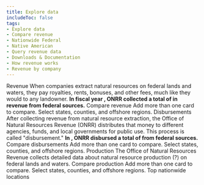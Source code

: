 ```yaml
---
title: Explore data
includeToc: false
tags: 
- Explore data
- Compare revenue
- Nationwide Federal
- Native American
- Query revenue data
- Downloads & Documentation
- How revenue works
- Revenue by company
---
```

<DataFilterProviderWrapper defaults='explore_data_filter_default'>
  <Container style={{ padding: 0 }} maxWidth={false}>
    <Box style={{ background: 'white' }}>
      <ExploreData>
        <ContextProvider params={'?dataType=Revenue'}>
          <Revenue>
            <MapContext>
              <RevenueMap />
              <SummaryCards>
                <RevenueSummaryTrends />
                <RevenueSummaryTopCommodities />
              </SummaryCards>
            </MapContext>
            <Box style={{ position: 'relative', background: 'white', zIndex: 250, paddingBottom: 50 }}>
              <Box name="exploreDataContent" className="explore-data-content">
                <CompareContext>
                  <PageSubMenu
                    menuItems={[
                      'Compare revenue',
                      'Nationwide revenue summary',
                      'Top nationwide locations'
                    ]} />
                  <Container>
                    <Grid container>
                      <Grid item md={12}>
                        <Box mb={1} color="secondary.main" borderBottom={5}>
                          <Box component="h2" color="secondary.dark">Revenue</Box>
                        </Box>
                        <Typography variant="body1">
                          When companies extract natural resources on federal lands and waters, they pay royalties, rents, bonuses, and other fees, much like they would to any landowner. <strong>In fiscal year <Year />, ONRR collected a total of <LocationTotal location='Nationwide Federal' /> in revenue from federal sources.</strong>
                        </Typography>
                      </Grid>
                    </Grid>
                  </Container>
                  <Container id="compare-revenue">
                    <Grid container>
                      <Grid item md={12}>
                        <Box color="secondary.main" mt={5} mb={2} borderBottom={2}>
                          <Box component="h3" color="secondary.dark">Compare revenue</Box>
                        </Box>
                        <Box fontSize="body1.fontSize">
                          Add more than one card to compare.  Select states, counties, and offshore regions.
                        </Box>
                      </Grid>
                    </Grid>
                    <Grid container style={{ overflowX: 'auto' }}>
                      <Grid item md={12}>
                        <DetailCards>
                          <RevenueDetailTrends />
                          <RevenueDetailCommodities />
                          <RevenueDetailTypes />
                          <RevenueCountyMap />
                        </DetailCards>
                      </Grid>
                    </Grid>
                  </Container>
                  <RevenueOverTime title="Revenue over time" />         
                </CompareContext>
                <NationalRevenueSummary title="Nationwide revenue summary" />
                <TopLocations title="Top nationwide locations" />
              </Box>
            </Box>
          </Revenue>
        </ContextProvider>
        <ContextProvider params={'?dataType=Disbursements'}>
          <Disbursements>
            <MapContext>
              <DisbursementMap />
              <SummaryCards>
                <DisbursementTrend />
                <DisbursementRecipientSummary/>
              </SummaryCards>
            </MapContext>
            <Box style={{ position: 'relative', background: 'white', zIndex: 250, paddingBottom: 50 }}>
              <Box name="exploreDataContent" className="explore-data-content">
                <CompareContext>
                  <PageSubMenu
                    menuItems={[
                      'Compare disbursements',
                      'Nationwide disbursements summary',
                      'Top nationwide recipients'
                    ]}
                  />
                  <Container>
                    <Grid container>
                      <Grid item md={12}>
                        <Box mb={1} color="secondary.main" borderBottom={5}>
                          <Box component="h2" color="secondary.dark">Disbursements</Box>
                        </Box>
                        <Typography variant="body1">
                          After collecting revenue from natural resource extraction, the Office of Natural Resources Revenue (ONRR) distributes that money to different agencies, funds, and local governments for public use. This process is called "disbursement." <strong>In <Year />, ONRR disbursed a total of <DisbursementLocationTotal location='Nationwide Federal' /> from federal sources.</strong>
                        </Typography>
                      </Grid>
                    </Grid>
                  </Container>
                  <Container id="compare-disbursements">
                    <Grid container>
                      <Grid item md={12}>
                        <Box color="secondary.main" mt={5} mb={2} borderBottom={2}>
                          <Box component="h3" color="secondary.dark">Compare disbursements</Box>
                        </Box>
                        <Box fontSize="body1.fontSize">
                          Add more than one card to compare.  Select states, counties, and offshore regions.
                        </Box>
                      </Grid>
                    </Grid>
                    <Grid container>
                      <Grid item md={12}>
                        <DetailCards>
                          <DisbursementDetailTrends />
                          <DisbursementRecipients />
                          <DisbursementSources />  
                        </DetailCards>
                      </Grid>
                    </Grid>
                  </Container>
                  <DisbursementsOverTime title="Disbursements over time"  />   
                </CompareContext>         
                <NationwideDisbursementSummary title="Nationwide disbursements summary" />
                <DisbursementTopRecipients title="Top nationwide recipients" />
              </Box>
            </Box>
          </Disbursements>
        </ContextProvider>
        <ContextProvider params={'?dataType=Production'}>
          <Production>
            <MapContext>
              <ProductionMap />
              <SummaryCards>
                <ProductionSummaryTrends /> 
              </SummaryCards>
            </MapContext>
            <Box style={{ position: 'relative', background: 'white', zIndex: 250, paddingBottom: 50 }}>
              <Box name="exploreDataContent" className="explore-data-content">
                <CompareContext>
                  <PageSubMenu
                    menuItems={[
                      'Compare production',
                      'Top nationwide locations'
                    ]}
                  />
                  <Container>
                    <Grid container>
                      <Grid item md={12}>
                        <Box mb={1} color="secondary.main" borderBottom={5}>
                          <Box component="h2" color="secondary.dark">Production</Box>
                        </Box>
                        <Typography variant="body1">
                          The Office of Natural Resources Revenue collects detailed data about natural resource production (?) on federal lands and waters.
                        </Typography>
                      </Grid>
                    </Grid>
                  </Container>
                  <Container id="compare-oil-production">
                    <Grid container>
                      <Grid item md={12}>
                        <Box color="secondary.main" mt={5} mb={2} borderBottom={2}>
                          <Box component="h3" color="secondary.dark">Compare production</Box>
                        </Box>
                        <Box fontSize="body1.fontSize">
                          Add more than one card to compare.  Select states, counties, and offshore regions.
                        </Box>
                      </Grid>
                    </Grid>
                    <Grid container>
                      <Grid item md={12}>
                        <DetailCards>     
                          <ProductionDetailTrends />
                          <ProductionLandCategory title="Production over time"  />        
                          <ProductionTopLocations title="Top locations" vertical maxLegendWidth='800px' />   
                          <ProductionCountyMap />
                        </DetailCards>
                      </Grid>
                    </Grid>
                  </Container>       
                  <ProductionOverTime title="Production over time" />
                </CompareContext>
                <Container id="top-nationwide-locations">
                  <Grid container>
                    <Grid item md={12}>
                      <Box mb={1} color="secondary.main" borderBottom={5}>
                        <Box component="h2" color="secondary.dark">Top nationwide locations</Box>
                      </Box>               
                      <ProductionTopLocations horizontal />
                    </Grid>
                  </Grid>
                </Container>
              </Box>
            </Box>
          </Production>
        </ContextProvider>
      </ExploreData>
    </Box>
  </Container>
</DataFilterProviderWrapper>


